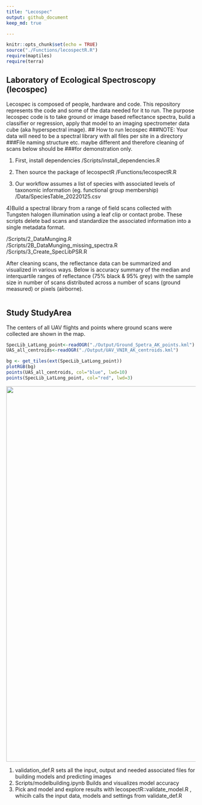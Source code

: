 ```yaml
---
title: "Lecospec"
output: github_document
keep_md: true

---
```


```r
knitr::opts_chunk$set(echo = TRUE)
source("./Functions/lecospectR.R")
require(maptiles)
require(terra)
```
## Laboratory of Ecological Spectroscopy (lecospec)
Lecospec is composed of people, hardware and code. This repository represents the code and some of the data needed for 
it to run. The purpose lecospec code is to take ground or image based reflectance spectra, build a classifier or regression,
apply that model to an imaging spectrometer data cube (aka hyperspectral image). 
## How to run lecospec 
###NOTE: Your data will need to be a spectral library with all files per site in a directory
###File naming structure etc. maybe different and therefore cleaning of scans below should be
###for demonstration only.

1) First, install dependencies 
/Scripts/install_dependencies.R

2) Then source the package of lecospectR 
/Functions/lecospectR.R

3) Our workflow assumes a list of species with associated levels of taxonomic information (eg. functional group membership) 
/Data/SpeciesTable_20220125.csv

4)Build a spectral library from a range of field scans collected with Tungsten halogen illumination using a leaf clip or contact probe. 
These scripts delete bad scans and standardize the associated information into a single metadata format. 

/Scripts/2_DataMunging.R                                     
/Scripts/2B_DataMunging_missing_spectra.R   
/Scripts/3_Create_SpecLibPSR.R

After cleaning scans, the reflectance data can be summarized and visualized in various ways. Below is accuracy
summary of the median and interquartile ranges of reflectance (75% black & 95% grey) with the sample size in 
number of scans distributed across a number of scans (ground measured) or pixels (airborne).

```r

```

## Study StudyArea
The centers of all UAV flights and points where ground scans were collected are shown in the map.
```r
SpecLib_LatLong_point<-readOGR("./Output/Ground_Spetra_AK_points.kml") 
UAS_all_centroids<-readOGR("./Output/UAV_VNIR_AK_centroids.kml") 

bg <- get_tiles(ext(SpecLib_LatLong_point))
plotRGB(bg)
points(UAS_all_centroids, col="blue", lwd=10)
points(SpecLib_LatLong_point, col="red", lwd=3)

```
<img src="Output/StudyAreaGround_Airborne_Spectra_Locs.jpg" width="1000" height="1000">

1) validation_def.R sets all the input, output and needed associated files for building models and predicting images
2) Scripts/modelbuilding.ipynb Builds and visualizes model accuracy
3) Pick and model and explore results with lecospectR::validate_model.R , whicih calls the input data, models and settings from validate_def.R


